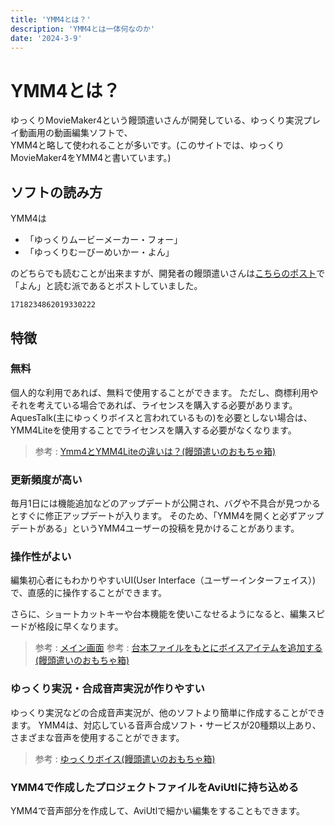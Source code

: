 ```yaml
---
title: 'YMM4とは？'
description: 'YMM4とは一体何なのか'
date: '2024-3-9'
---
```

# YMM4とは？
ゆっくりMovieMaker4という饅頭遣いさんが開発している、ゆっくり実況プレイ動画用の動画編集ソフトで、  
YMM4と略して使われることが多いです。(このサイトでは、ゆっくりMovieMaker4をYMM4と書いています。)

## ソフトの読み方
YMM4は

- 「ゆっくりムービーメーカー・フォー」
- 「ゆっくりむーびーめいかー・よん」

のどちらでも読むことが出来ますが、開発者の饅頭遣いさんは[こちらのポスト](https://x.com/manju_summoner/status/1718234862019330222)で「よん」と読む派であるとポストしていました。

```tweet
1718234862019330222
```

## 特徴
### 無料
個人的な利用であれば、無料で使用することができます。
ただし、商標利用やそれを考えている場合であれば、ライセンスを購入する必要があります。
AquesTalk(主にゆっくりボイスと言われているもの)を必要としない場合は、YMM4Liteを使用することでライセンスを購入する必要がなくなります。
> 参考 : [Ymm4とYMM4Liteの違いは？(饅頭遣いのおもちゃ箱)](https://manjubox.net/ymm4/faq/etc/YMM4Lite/)

### 更新頻度が高い
毎月1日には機能追加などのアップデートが公開され、バグや不具合が見つかるとすぐに修正アップデートが入ります。
そのため、「YMM4を開くと必ずアップデートがある」というYMM4ユーザーの投稿を見かけることがあります。

### 操作性がよい
編集初心者にもわかりやすいUI(User Interface（ユーザーインターフェイス）)で、直感的に操作することができます。

さらに、ショートカットキーや台本機能を使いこなせるようになると、編集スピードが格段に早くなります。
> 参考 : [メイン画面](https://ymm4-info.net/guide/%E5%9F%BA%E6%9C%AC%E6%A9%9F%E8%83%BD/%E3%83%A1%E3%82%A4%E3%83%B3%E7%94%BB%E9%9D%A2/)
> 参考 : [台本ファイルをもとにボイスアイテムを追加する(饅頭遣いのおもちゃ箱)](https://manjubox.net/ymm4/faq/editing/%E5%8F%B0%E6%9C%AC%E3%83%95%E3%82%A1%E3%82%A4%E3%83%AB%E3%82%92%E3%82%82%E3%81%A8%E3%81%AB%E3%83%9C%E3%82%A4%E3%82%B9%E3%82%A2%E3%82%A4%E3%83%86%E3%83%A0%E3%82%92%E8%BF%BD%E5%8A%A0%E3%81%99%E3%82%8B/)

### ゆっくり実況・合成音声実況が作りやすい
ゆっくり実況などの合成音声実況が、他のソフトより簡単に作成することができます。
YMM4は、対応している音声合成ソフト・サービスが20種類以上あり、さまざまな音声を使用することができます。
> 参考 : [ゆっくりボイス(饅頭遣いのおもちゃ箱)](https://manjubox.net/ymm4/faq/%E3%82%86%E3%81%A3%E3%81%8F%E3%82%8A%E3%83%9C%E3%82%A4%E3%82%B9/)

### YMM4で作成したプロジェクトファイルをAviUtlに持ち込める
YMM4で音声部分を作成して、AviUtlで細かい編集をすることもできます。